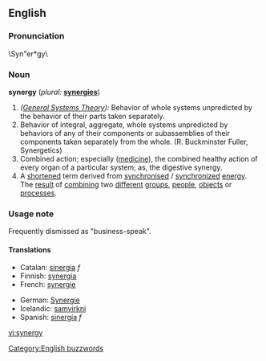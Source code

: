 ==English==

===Pronunciation===
\Syn"er*gy\

===Noun===
'''synergy'''  (''plural:'' '''[[synergies]]''')
# ''([[General Systems Theory]]):'' Behavior of whole systems unpredicted by the behavior of their parts taken separately.
# Behavior of integral, aggregate, whole systems unpredicted by behaviors of any of their components or subassemblies of their components taken separately from the whole. (R. Buckminster Fuller, Synergetics)
# Combined action; especially ([[medicine]]), the combined healthy action of every organ of a particular system; as, the digestive synergy.
# A [[short]]ened term derived from [[synchronise]]d / [[synchronize]]d [[energy]]. The [[result]] of [[combining]] two [[different]] [[group]]s, [[people]], [[object]]s or [[process]]es. 

===Usage note===
Frequently dismissed as "business-speak".

====Translations====
{{top}}
*Catalan: [[sinergia]] ''f''
*Finnish: [[synergia]]
*French: [[synergie]]
{{mid}}
*German: [[Synergie]]
*Icelandic: [[samvirkni]]
*Spanish: [[sinergía]] ''f''
{{bottom}}

[[Category:English buzzwords]]

[[vi:synergy]]